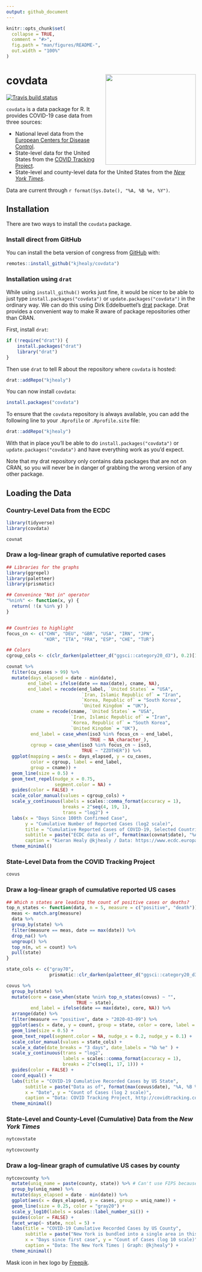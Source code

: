 ```yaml
---
output: github_document
---
```


<!-- README.md is generated from README.Rmd. Please edit that file -->

```r
knitr::opts_chunk$set(
  collapse = TRUE,
  comment = "#>",
  fig.path = "man/figures/README-",
  out.width = "100%"
)
```

# covdata <img src="man/figures/hex-covdata.png" align="right" width="240">

<!-- badges: start -->
[![Travis build status](https://travis-ci.com/kjhealy/covdata.svg?branch=master)](https://travis-ci.com/kjhealy/covdata)
<!-- badges: end -->

`covdata` is a data package for R. It provides COVID-19 case data from three sources: 

- National level data from the [European Centers for Disease Control](https://www.ecdc.europa.eu/en).  
- State-level data for the United States from the [COVID Tracking Project](https://covidtracking.com). 
- State-level and county-level data for the United States from the [_New York Times_](https://github.com/nytimes/covid-19-data). 


Data are current through `r format(Sys.Date(), "%A, %B %e, %Y")`.

## Installation

There are two ways to install the `covdata` package. 

### Install direct from GitHub

You can install the beta version of congress from [GitHub](https://github.com/kjhealy/congress) with:

``` r
remotes::install_github("kjhealy/covdata")
```

### Installation using `drat`

While using `install_github()` works just fine, it would be nicer to be able to just type `install.packages("covdata")` or `update.packages("covdata")` in the ordinary way. We can do this using Dirk Eddelbuettel's [drat](http://eddelbuettel.github.io/drat/DratForPackageUsers.html) package. Drat provides a convenient way to make R aware of package repositories other than CRAN.

First, install `drat`:

```r
if (!require("drat")) {
    install.packages("drat")
    library("drat")
}
```

Then use `drat` to tell R about the repository where `covdata` is hosted:

```r
drat::addRepo("kjhealy")
```

You can now install `covdata`:

```r
install.packages("covdata")
```

To ensure that the `covdata` repository is always available, you can add the following line to your `.Rprofile` or `.Rprofile.site` file:

```r
drat::addRepo("kjhealy")
```

With that in place you'll be able to do `install.packages("covdata")` or `update.packages("covdata")` and have everything work as you'd expect. 

Note that my drat repository only contains data packages that are not on CRAN, so you will never be in danger of grabbing the wrong version of any other package.

## Loading the Data

### Country-Level Data from the ECDC

```r
library(tidyverse)
library(covdata)

covnat
```

### Draw a log-linear graph of cumulative reported cases

```r
## Libraries for the graphs
library(ggrepel)
library(paletteer)
library(prismatic)

## Convenince "Not in" operator
"%nin%" <- function(x, y) {
  return( !(x %in% y) )
}


## Countries to highlight
focus_cn <- c("CHN", "DEU", "GBR", "USA", "IRN", "JPN",
              "KOR", "ITA", "FRA", "ESP", "CHE", "TUR")

## Colors
cgroup_cols <- c(clr_darken(paletteer_d("ggsci::category20_d3"), 0.2)[1:length(focus_cn)], "gray70")

covnat %>%
  filter(cu_cases > 99) %>%
  mutate(days_elapsed = date - min(date),
        end_label = ifelse(date == max(date), cname, NA),
        end_label = recode(end_label, `United States` = "USA",
                            `Iran, Islamic Republic of` = "Iran",
                            `Korea, Republic of` = "South Korea",
                            `United Kingdom` = "UK"),
         cname = recode(cname, `United States` = "USA",
                        `Iran, Islamic Republic of` = "Iran",
                        `Korea, Republic of` = "South Korea",
                        `United Kingdom` = "UK"),
         end_label = case_when(iso3 %in% focus_cn ~ end_label,
                               TRUE ~ NA_character_), 
         cgroup = case_when(iso3 %in% focus_cn ~ iso3, 
                            TRUE ~ "ZZOTHER")) %>%
  ggplot(mapping = aes(x = days_elapsed, y = cu_cases, 
         color = cgroup, label = end_label, 
         group = cname)) + 
  geom_line(size = 0.5) + 
  geom_text_repel(nudge_x = 0.75,
                  segment.color = NA) + 
  guides(color = FALSE) + 
  scale_color_manual(values = cgroup_cols) +
  scale_y_continuous(labels = scales::comma_format(accuracy = 1), 
                     breaks = 2^seq(4, 19, 1),
                     trans = "log2") + 
  labs(x = "Days Since 100th Confirmed Case", 
       y = "Cumulative Number of Reported Cases (log2 scale)", 
       title = "Cumulative Reported Cases of COVID-19, Selected Countries", 
       subtitle = paste("ECDC data as of", format(max(covnat$date), "%A, %B %e, %Y")), 
       caption = "Kieran Healy @kjhealy / Data: https://www.ecdc.europa.eu/") +
  theme_minimal()

```


### State-Level Data from the COVID Tracking Project

```r
covus
```

### Draw a log-linear graph of cumulative reported US cases

```r
## Which n states are leading the count of positive cases or deaths?
top_n_states <- function(data, n = 5, measure = c("positive", "death")) {
  meas <- match.arg(measure)
  data %>%
  group_by(state) %>%
  filter(measure == meas, date == max(date)) %>%
  drop_na() %>%
  ungroup() %>%
  top_n(n, wt = count) %>%
  pull(state)
}

state_cols <- c("gray70", 
                prismatic::clr_darken(paletteer_d("ggsci::category20_d3"), 0.2))

covus %>%
  group_by(state) %>%
  mutate(core = case_when(state %nin% top_n_states(covus) ~ "",
                          TRUE ~ state),
         end_label = ifelse(date == max(date), core, NA)) %>%
  arrange(date) %>%
  filter(measure == "positive", date > "2020-03-09") %>%
  ggplot(aes(x = date, y = count, group = state, color = core, label = end_label)) + 
  geom_line(size = 0.5) + 
  geom_text_repel(segment.color = NA, nudge_x = 0.2, nudge_y = 0.1) + 
  scale_color_manual(values = state_cols) + 
  scale_x_date(date_breaks = "3 days", date_labels = "%b %e" ) + 
  scale_y_continuous(trans = "log2",
                     labels = scales::comma_format(accuracy = 1),
                     breaks = 2^c(seq(1, 17, 1))) +
  guides(color = FALSE) + 
  coord_equal() + 
  labs(title = "COVID-19 Cumulative Recorded Cases by US State",
       subtitle = paste("Data as of", format(max(covus$date), "%A, %B %e, %Y")),
       x = "Date", y = "Count of Cases (log 2 scale)", 
       caption = "Data: COVID Tracking Project, http://covidtracking.com | Graph: @kjhealy") + 
  theme_minimal()
```


### State-Level and County-Level (Cumulative) Data from the _New York Times_

```r
nytcovstate
```

```r
nytcovcounty
```

### Draw a log-linear graph of cumulative US cases by county

```r
nytcovcounty %>%
  mutate(uniq_name = paste(county, state)) %>% # Can't use FIPS because of how the NYT bundled cities
  group_by(uniq_name) %>%
  mutate(days_elapsed = date - min(date)) %>%
  ggplot(aes(x = days_elapsed, y = cases, group = uniq_name)) + 
  geom_line(size = 0.25, color = "gray20") + 
  scale_y_log10(labels = scales::label_number_si()) + 
  guides(color = FALSE) + 
  facet_wrap(~ state, ncol = 5) + 
  labs(title = "COVID-19 Cumulative Recorded Cases by US County",
       subtitle = paste("New York is bundled into a single area in this data.\nData as of", format(max(nytcovcounty$date), "%A, %B %e, %Y")),
       x = "Days since first case", y = "Count of Cases (log 10 scale)", 
       caption = "Data: The New York Times | Graph: @kjhealy") + 
  theme_minimal()

```


Mask icon in hex logo by [Freepik](https://www.flaticon.com/authors/freepik).
